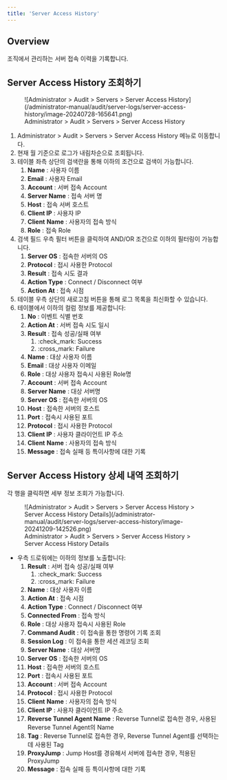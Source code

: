 ```yaml
---
title: 'Server Access History'
---
```


## Overview

조직에서 관리하는 서버 접속 이력을 기록합니다.

## Server Access History 조회하기

<figure data-layout="center" data-align="center">
![Administrator &gt; Audit &gt; Servers &gt; Server Access History](/administrator-manual/audit/server-logs/server-access-history/image-20240728-165641.png)
<figcaption>
Administrator &gt; Audit &gt; Servers &gt; Server Access History
</figcaption>
</figure>

1. Administrator &gt; Audit &gt; Servers &gt; Server Access History 메뉴로 이동합니다.
2. 현재 월 기준으로 로그가 내림차순으로 조회됩니다.
3. 테이블 좌측 상단의 검색란을 통해 이하의 조건으로 검색이 가능합니다.
    1.  **Name**  : 사용자 이름
    2.  **Email**  : 사용자 Email
    3.  **Account**  : 서버 접속 Account
    4.  **Server Name**  : 접속 서버 명
    5.  **Host**  : 접속 서버 호스트
    6.  **Client IP**  : 사용자 IP
    7.  **Client**   **Name**  : 사용자의 접속 방식
    8.  **Role**  : 접속 Role
4. 검색 필드 우측 필터 버튼을 클릭하여 AND/OR 조건으로 이하의 필터링이 가능합니다.
    1.  **Server OS**  : 접속한 서버의 OS
    2.  **Protocol** : 접시 사용한 Protocol
    3.  **Result** : 접속 시도 결과
    4.  **Action Type** : Connect / Disconnect 여부
    5.  **Action At**  : 접속 시점
5. 테이블 우측 상단의 새로고침 버튼을 통해 로그 목록을 최신화할 수 있습니다.
6. 테이블에서 이하의 컬럼 정보를 제공합니다:
    1.  **No**  : 이벤트 식별 번호
    2.  **Action At**  : 서버 접속 시도 일시
    3.  **Result**  : 접속 성공/실패 여부
        1. :check_mark: Success
        2. :cross_mark: Failure
    4.  **Name**  : 대상 사용자 이름
    5.  **Email**  : 대상 사용자 이메일
    6.  **Role**  : 대상 사용자 접속시 사용된 Role명
    7.  **Account**  : 서버 접속 Account
    8.  **Server Name**  : 대상 서버명
    9.  **Server OS**  : 접속한 서버의 OS
    10.  **Host**  : 접속한 서버의 호스트
    11.  **Port**  : 접속시 사용된 포트
    12.  **Protocol** : 접시 사용한 Protocol
    13.  **Client IP**  : 사용자 클라이언트 IP 주소
    14.  **Client**   **Name**  : 사용자의 접속 방식
    15.  **Message**  : 접속 실패 등 특이사항에 대한 기록

## Server Access History 상세 내역 조회하기

각 행을 클릭하면 세부 정보 조회가 가능합니다.


<figure data-layout="center" data-align="center">
![Administrator &gt; Audit &gt; Servers &gt; Server Access History &gt; Server Access History Details](/administrator-manual/audit/server-logs/server-access-history/image-20241209-142526.png)
<figcaption>
Administrator &gt; Audit &gt; Servers &gt; Server Access History &gt; Server Access History Details
</figcaption>
</figure>


* 우측 드로워에는 이하의 정보를 노출합니다:
    1.  **Result**  : 서버 접속 성공/실패 여부
        1. :check_mark: Success
        2. :cross_mark: Failure
    2.  **Name**  : 대상 사용자 이름
    3.  **Action At**  : 접속 시점
    4.  **Action Type** : Connect / Disconnect 여부
    5.  **Connected From**  : 접속 방식
    6.  **Role**  : 대상 사용자 접속시 사용된 Role
    7.  **Command Audit**  : 이 접속을 통한 명령어 기록 조회
    8.  **Session Log**  : 이 접속을 통한 세션 레코딩 조회
    9.  **Server Name**  : 대상 서버명
    10.  **Server OS**  : 접속한 서버의 OS
    11.  **Host**  : 접속한 서버의 호스트
    12.  **Port**  : 접속시 사용된 포트
    13.  **Account**  : 서버 접속 Account
    14.  **Protocol** : 접시 사용한 Protocol
    15.  **Client**   **Name**  : 사용자의 접속 방식
    16.  **Client IP**  : 사용자 클라이언트 IP 주소
    17.  **Reverse Tunnel Agent Name** : Reverse Tunnel로 접속한 경우, 사용된 Reverse Tunnel Agent의 Name
    18.  **Tag**  : Reverse Tunnel로 접속한 경우, Reverse Tunnel Agent를 선택하는데 사용된 Tag
    19.  **ProxyJump**  : Jump Host를 경유해서 서버에 접속한 경우, 적용된 ProxyJump
    20.  **Message**  : 접속 실패 등 특이사항에 대한 기록
